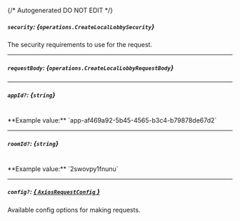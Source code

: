 {/* Autogenerated DO NOT EDIT  */}

##### `security`: *{`operations.CreateLocalLobbySecurity`}*
The security requirements to use for the request.
<Collapsible>
    <CreateLocalLobbySecurity/>
</Collapsible>

---
##### `requestBody`: *{`operations.CreateLocalLobbyRequestBody`}*
<Collapsible>
    <CreateLocalLobbyRequestBody/>
</Collapsible>

---
##### `appId?`: *{`string`}*
<br/>
**Example value:** `app-af469a92-5b45-4565-b3c4-b79878de67d2`

---
##### `roomId?`: *{`string`}*
<br/>
**Example value:** `2swovpy1fnunu`

---
##### `config?`: [*{ `AxiosRequestConfig` }*](https://axios-http.com/docs/req_config)
Available config options for making requests.


